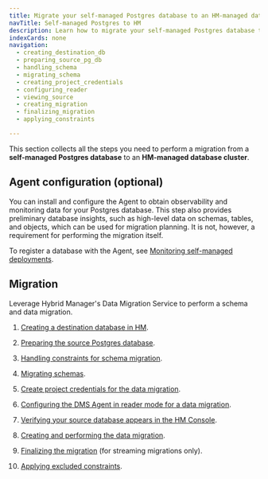 ```yaml
---
title: Migrate your self-managed Postgres database to an HM-managed database
navTitle: Self-managed Postgres to HM
description: Learn how to migrate your self-managed Postgres database to an HM-managed database.
indexCards: none
navigation: 
  - creating_destination_db
  - preparing_source_pg_db
  - handling_schema
  - migrating_schema
  - creating_project_credentials
  - configuring_reader
  - viewing_source
  - creating_migration
  - finalizing_migration
  - applying_constraints

---
```


This section collects all the steps you need to perform a migration from a **self-managed Postgres database** to an **HM-managed database cluster**.

## Agent configuration (optional)

You can install and configure the Agent to obtain observability and monitoring data for your Postgres database. This step also provides preliminary database insights, such as high-level data on schemas, tables, and objects, which can be used for migration planning. It is not, however, a requirement for performing the migration itself.

To register a database with the Agent, see [Monitoring self-managed deployments](edb-postgres-ai/hybrid-manager/using_hybrid_manager/monitoring/mon_ext_dbs/mon_with_agent/).

## Migration

Leverage Hybrid Manager's Data Migration Service to perform a schema and data migration.

1.  [Creating a destination database in HM](creating_destination_db).

1.  [Preparing the source Postgres database](preparing_source_pg_db). 

1.  [Handling constraints for schema migration](handling_schema). 

1.  [Migrating schemas](migrating_schema). 

1.  [Create project credentials for the data migration](creating_project_credentials). 

1.  [Configuring the DMS Agent in reader mode for a data migration](configuring_reader). 

1.  [Verifying your source database appears in the HM Console](viewing_source).

1.  [Creating and performing the data migration](creating_migration). 

1.  [Finalizing the migration](finalizing_migration) (for streaming migrations only).

1.  [Applying excluded constraints](applying_constraints). 

